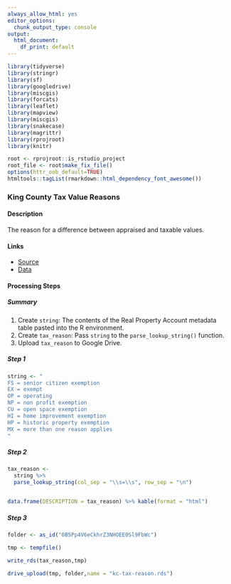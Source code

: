 ```yaml
--- 
always_allow_html: yes
editor_options:
  chunk_output_type: console
output:
  html_document:
    df_print: default
---
```


```r
library(tidyverse)
library(stringr)
library(sf)
library(googledrive)
library(miscgis)
library(forcats)
library(leaflet)
library(mapview)
library(miscgis)
library(snakecase)
library(magrittr)
library(rprojroot)
library(knitr)

root <- rprojroot::is_rstudio_project
root_file <- root$make_fix_file()
options(httr_oob_default=TRUE) 
htmltools::tagList(rmarkdown::html_dependency_font_awesome())
```

### King County Tax Value Reasons

#### Description {-}

The reason for a difference between appraised and taxable values.


#### Links {-}
  - [Source <i class="fa fa-external-link"></i>](http://info.kingcounty.gov/assessor/DataDownload/default.aspx)
  - [Data <i class="fa fa-external-link"></i>](http://info.kingcounty.gov/assessor/datadownload/desc/Real%20Property%20Account.doc)

#### Processing Steps {-}
##### Summary {-}
  1.  Create `string`: The contents of the Real Property Account metadata table pasted into the R environment.
  2.  Create `tax_reason`: Pass `string` to the `parse_lookup_string()` function.
  3.  Upload `tax_reason` to Google Drive.
  
##### Step 1 {-}
```r
string <- "
FS = senior citizen exemption
EX = exempt
OP = operating
NP = non profit exemption
CU = open space exemption
HI = home improvement exemption
HP = historic property exemption
MX = more than one reason applies
"

```


##### Step 2 {-}
```r

tax_reason <- 
  string %>% 
  parse_lookup_string(col_sep = "\\s=\\s", row_sep = "\n")


data.frame(DESCRIPTION = tax_reason) %>% kable(format = "html")

```

##### Step 3 {-}

```r
folder <- as_id("0B5Pp4V6eCkhrZ3NHOEE0Sl9FbWc")

tmp <- tempfile()

write_rds(tax_reason,tmp)

drive_upload(tmp, folder,name = "kc-tax-reason.rds")
```
